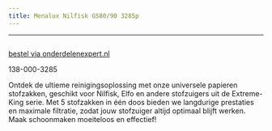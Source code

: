 ```yaml
---
title: Menalux Nilfisk GS80/90 3285p
---
```

---


<Image src={imageProduct} width={imageProduct.width} alt="" />

[bestel via onderdelenexpert.nl](https://www.onderdelenexpert.nl/menalux-stofzak-nilfisk-gs80-90-3285p)

138-000-3285

Ontdek de ultieme reinigingsoplossing met onze universele papieren stofzakken, geschikt voor Nilfisk, Elfo en andere stofzuigers uit de Extreme-King serie. Met 5 stofzakken in één doos bieden we langdurige prestaties en maximale filtratie, zodat jouw stofzuiger altijd optimaal blijft werken. Maak schoonmaken moeiteloos en effectief!


